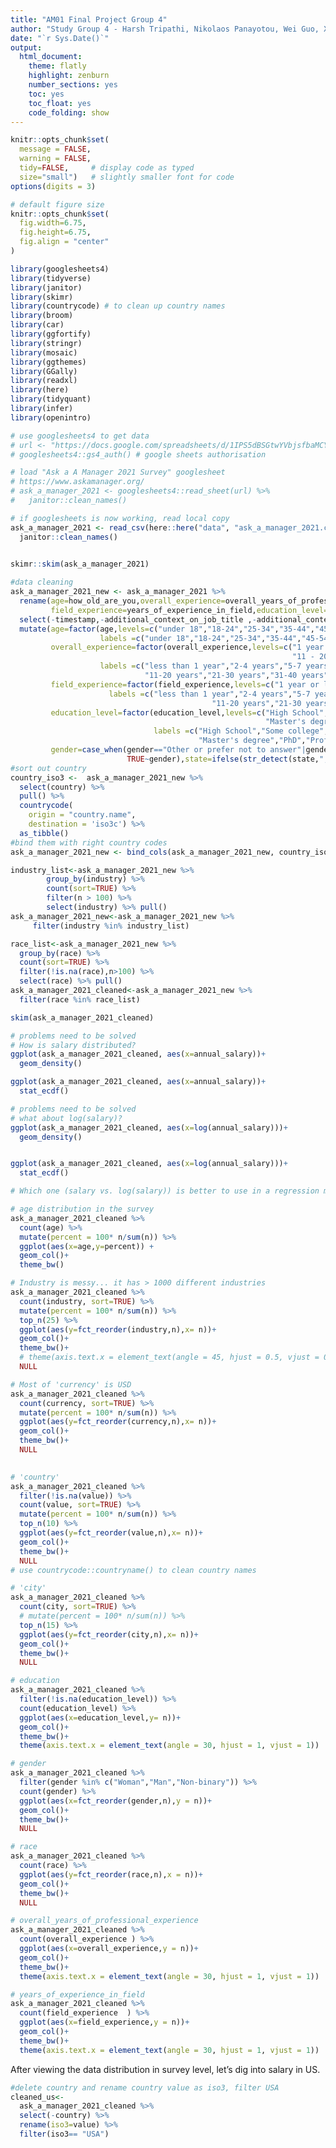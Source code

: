 ```yaml
---
title: "AM01 Final Project Group 4"
author: "Study Group 4 - Harsh Tripathi, Nikolaos Panayotou, Wei Guo, Xenia Huber, Xinyue Zhang"
date: "`r Sys.Date()`"
output:
  html_document:
    theme: flatly
    highlight: zenburn
    number_sections: yes
    toc: yes
    toc_float: yes
    code_folding: show
---
```


```r
knitr::opts_chunk$set(
  message = FALSE, 
  warning = FALSE, 
  tidy=FALSE,     # display code as typed
  size="small")   # slightly smaller font for code
options(digits = 3)

# default figure size
knitr::opts_chunk$set(
  fig.width=6.75, 
  fig.height=6.75,
  fig.align = "center"
)
```

```r
library(googlesheets4)
library(tidyverse)
library(janitor) 
library(skimr)
library(countrycode) # to clean up country names
library(broom)
library(car)
library(ggfortify)
library(stringr)
library(mosaic)
library(ggthemes)
library(GGally)
library(readxl)
library(here)
library(tidyquant)
library(infer)
library(openintro)
```


```r
# use googlesheets4 to get data
# url <- "https://docs.google.com/spreadsheets/d/1IPS5dBSGtwYVbjsfbaMCYIWnOuRmJcbequohNxCyGVw/edit?resourcekey#gid=1625408792"
# googlesheets4::gs4_auth() # google sheets authorisation

# load "Ask a A Manager 2021 Survey" googlesheet
# https://www.askamanager.org/
# ask_a_manager_2021 <- googlesheets4::read_sheet(url) %>% 
#   janitor::clean_names()

# if googlesheets is now working, read local copy
ask_a_manager_2021 <- read_csv(here::here("data", "ask_a_manager_2021.csv")) %>% 
  janitor::clean_names()
  

skimr::skim(ask_a_manager_2021)
```


```r
#data cleaning
ask_a_manager_2021_new <- ask_a_manager_2021 %>% 
  rename(age=how_old_are_you,overall_experience=overall_years_of_professional_experience,
         field_experience=years_of_experience_in_field,education_level=highest_level_of_education_completed) %>% 
  select(-timestamp,-additional_context_on_job_title ,-additional_context_on_income,-other_monetary_comp,-currency_other) %>% 
  mutate(age=factor(age,levels=c("under 18","18-24","25-34","35-44","45-54","55-64","65 or over"),
                    labels =c("under 18","18-24","25-34","35-44","45-54","55-64","65 or over") ,ordered = TRUE),
         overall_experience=factor(overall_experience,levels=c("1 year or less","2 - 4 years","5-7 years","8 - 10 years",
                                                               "11 - 20 years","21 - 30 years","31 - 40 years","41 years or more"),
                    labels =c("less than 1 year","2-4 years","5-7 years","8-10 years",
                              "11-20 years","21-30 years","31-40 years","41 years or more") ,ordered = TRUE),
         field_experience=factor(field_experience,levels=c("1 year or less","2 - 4 years","5-7 years","8 - 10 years","11 - 20 years","21 - 30 years","31 - 40 years","41 years or more"),
                      labels =c("less than 1 year","2-4 years","5-7 years","8-10 years",
                                             "11-20 years","21-30 years","31-40 years","41 years or more") ,ordered = TRUE),
         education_level=factor(education_level,levels=c("High School","Some college","College degree",
                                                         "Master's degree","PhD","Professional degree (MD, JD, etc.)"),
                                labels =c("High School","Some college","College degree",
                                          "Master's degree","PhD","Professional degree") ,ordered = TRUE),
         gender=case_when(gender=="Other or prefer not to answer"|gender=="Prefer not to answer"|is.na(gender)~"Don't know or NA",
                          TRUE~gender),state=ifelse(str_detect(state,",")|is.na(state),"NA",state))
#sort out country
country_iso3 <-  ask_a_manager_2021_new %>% 
  select(country) %>% 
  pull() %>% 
  countrycode(
    origin = "country.name",
    destination = 'iso3c') %>% 
  as_tibble()
#bind them with right country codes
ask_a_manager_2021_new <- bind_cols(ask_a_manager_2021_new, country_iso3)

industry_list<-ask_a_manager_2021_new %>% 
        group_by(industry) %>% 
        count(sort=TRUE) %>% 
        filter(n > 100) %>% 
        select(industry) %>% pull()
ask_a_manager_2021_new<-ask_a_manager_2021_new %>% 
     filter(industry %in% industry_list)

race_list<-ask_a_manager_2021_new %>% 
  group_by(race) %>% 
  count(sort=TRUE) %>% 
  filter(!is.na(race),n>100) %>% 
  select(race) %>% pull()
ask_a_manager_2021_cleaned<-ask_a_manager_2021_new %>% 
  filter(race %in% race_list)

```
```r
skim(ask_a_manager_2021_cleaned)
```


```r
# problems need to be solved
# How is salary distributed?
ggplot(ask_a_manager_2021_cleaned, aes(x=annual_salary))+
  geom_density()

ggplot(ask_a_manager_2021_cleaned, aes(x=annual_salary))+
  stat_ecdf()
```


```r
# problems need to be solved
# what about log(salary)? 
ggplot(ask_a_manager_2021_cleaned, aes(x=log(annual_salary)))+
  geom_density()


ggplot(ask_a_manager_2021_cleaned, aes(x=log(annual_salary)))+
  stat_ecdf()

# Which one (salary vs. log(salary)) is better to use in a regression model? Why?
```



```r
# age distribution in the survey
ask_a_manager_2021_cleaned %>% 
  count(age) %>% 
  mutate(percent = 100* n/sum(n)) %>% 
  ggplot(aes(x=age,y=percent)) +
  geom_col()+
  theme_bw()
```


```r
# Industry is messy... it has > 1000 different industries  
ask_a_manager_2021_cleaned %>% 
  count(industry, sort=TRUE) %>% 
  mutate(percent = 100* n/sum(n)) %>% 
  top_n(25) %>% 
  ggplot(aes(y=fct_reorder(industry,n),x= n))+
  geom_col()+
  theme_bw()+
  # theme(axis.text.x = element_text(angle = 45, hjust = 0.5, vjust = 0.5))+
  NULL
```


```r
# Most of 'currency' is USD
ask_a_manager_2021_cleaned %>% 
  count(currency, sort=TRUE) %>% 
  mutate(percent = 100* n/sum(n)) %>% 
  ggplot(aes(y=fct_reorder(currency,n),x= n))+
  geom_col()+
  theme_bw()+
  NULL
  
```


```r
# 'country' 
ask_a_manager_2021_cleaned %>% 
  filter(!is.na(value)) %>% 
  count(value, sort=TRUE) %>% 
  mutate(percent = 100* n/sum(n)) %>%
  top_n(10) %>% 
  ggplot(aes(y=fct_reorder(value,n),x= n))+
  geom_col()+
  theme_bw()+
  NULL
# use countrycode::countryname() to clean country names
```


```r
# 'city' 
ask_a_manager_2021_cleaned %>% 
  count(city, sort=TRUE) %>% 
  # mutate(percent = 100* n/sum(n)) %>% 
  top_n(15) %>% 
  ggplot(aes(y=fct_reorder(city,n),x= n))+
  geom_col()+
  theme_bw()+
  NULL
```


```r
# education
ask_a_manager_2021_cleaned %>% 
  filter(!is.na(education_level)) %>% 
  count(education_level) %>% 
  ggplot(aes(x=education_level,y= n))+
  geom_col()+
  theme_bw()+
  theme(axis.text.x = element_text(angle = 30, hjust = 1, vjust = 1))

```


```r
# gender
ask_a_manager_2021_cleaned %>% 
  filter(gender %in% c("Woman","Man","Non-binary")) %>% 
  count(gender) %>% 
  ggplot(aes(x=fct_reorder(gender,n),y = n))+
  geom_col()+
  theme_bw()+
  NULL
```


```r
# race
ask_a_manager_2021_cleaned %>% 
  count(race) %>% 
  ggplot(aes(y=fct_reorder(race,n),x = n))+
  geom_col()+
  theme_bw()+
  NULL

```


```r
# overall_years_of_professional_experience 
ask_a_manager_2021_cleaned %>% 
  count(overall_experience ) %>% 
  ggplot(aes(x=overall_experience,y = n))+
  geom_col()+
  theme_bw()+
  theme(axis.text.x = element_text(angle = 30, hjust = 1, vjust = 1))

```


```r
# years_of_experience_in_field  
ask_a_manager_2021_cleaned %>% 
  count(field_experience  ) %>% 
  ggplot(aes(x=field_experience,y = n))+
  geom_col()+
  theme_bw()+
  theme(axis.text.x = element_text(angle = 30, hjust = 1, vjust = 1))

```
After viewing the data distribution in survey level, let's dig into salary in US.

```r
#delete country and rename country value as iso3, filter USA
cleaned_us<-
  ask_a_manager_2021_cleaned %>% 
  select(-country) %>% 
  rename(iso3=value) %>% 
  filter(iso3== "USA")

```

